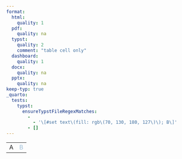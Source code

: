 ```yaml
---
format:
  html:
    quality: 1
  pdf:
    quality: na
  typst:
    quality: 2
    comment: "table cell only"
  dashboard:
    quality: 1
  docx:
    quality: na
  pptx:
    quality: na
keep-typ: true
_quarto:
  tests:
    typst:
      ensureTypstFileRegexMatches:
        -
          - '\[#set text\(fill: rgb\(70, 130, 180, 127\)\); B\]'
        - []
---
```


```{=html}
<table>
    <tr><td>A</td><td style="color: rgb(70 130 180); opacity: 0.5">B</td></tr>
</table>
```

